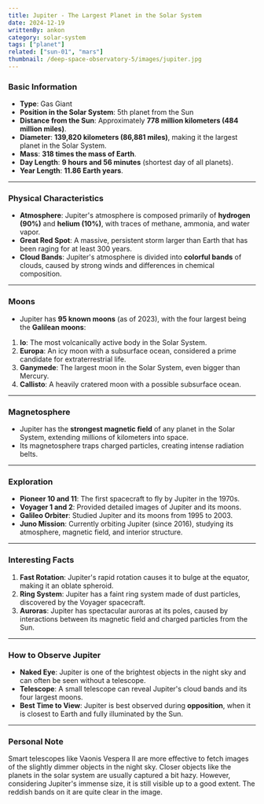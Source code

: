 ```yaml
---
title: Jupiter - The Largest Planet in the Solar System
date: 2024-12-19
writtenBy: ankon
category: solar-system
tags: ["planet"]
related: ["sun-01", "mars"]
thumbnail: /deep-space-observatory-5/images/jupiter.jpg
---
```


<Highlight title="Jupiter" subtitle="The Largest Planet in the Solar System" />

### **Basic Information**
- **Type**: Gas Giant
- **Position in the Solar System**: 5th planet from the Sun
- **Distance from the Sun**: Approximately **778 million kilometers (484 million miles)**.
- **Diameter**: **139,820 kilometers (86,881 miles)**, making it the largest planet in the Solar System.
- **Mass**: **318 times the mass of Earth**.
- **Day Length**: **9 hours and 56 minutes** (shortest day of all planets).
- **Year Length**: **11.86 Earth years**.

---

### **Physical Characteristics**
- **Atmosphere**: Jupiter's atmosphere is composed primarily of **hydrogen (90%)** and **helium (10%)**, with traces of methane, ammonia, and water vapor.
- **Great Red Spot**: A massive, persistent storm larger than Earth that has been raging for at least 300 years.
- **Cloud Bands**: Jupiter's atmosphere is divided into **colorful bands** of clouds, caused by strong winds and differences in chemical composition.

---

### **Moons**
- Jupiter has **95 known moons** (as of 2023), with the four largest being the **Galilean moons**:
1. **Io**: The most volcanically active body in the Solar System.
2. **Europa**: An icy moon with a subsurface ocean, considered a prime candidate for extraterrestrial life.
3. **Ganymede**: The largest moon in the Solar System, even bigger than Mercury.
4. **Callisto**: A heavily cratered moon with a possible subsurface ocean.

---

### **Magnetosphere**
- Jupiter has the **strongest magnetic field** of any planet in the Solar System, extending millions of kilometers into space.
- Its magnetosphere traps charged particles, creating intense radiation belts.

---

### **Exploration**
- **Pioneer 10 and 11**: The first spacecraft to fly by Jupiter in the 1970s.
- **Voyager 1 and 2**: Provided detailed images of Jupiter and its moons.
- **Galileo Orbiter**: Studied Jupiter and its moons from 1995 to 2003.
- **Juno Mission**: Currently orbiting Jupiter (since 2016), studying its atmosphere, magnetic field, and interior structure.

---

### **Interesting Facts**
1. **Fast Rotation**: Jupiter's rapid rotation causes it to bulge at the equator, making it an oblate spheroid.
2. **Ring System**: Jupiter has a faint ring system made of dust particles, discovered by the Voyager spacecraft.
3. **Auroras**: Jupiter has spectacular auroras at its poles, caused by interactions between its magnetic field and charged particles from the Sun.

---

### **How to Observe Jupiter**
- **Naked Eye**: Jupiter is one of the brightest objects in the night sky and can often be seen without a telescope.
- **Telescope**: A small telescope can reveal Jupiter's cloud bands and its four largest moons.
- **Best Time to View**: Jupiter is best observed during **opposition**, when it is closest to Earth and fully illuminated by the Sun.

---

### **Personal Note**
Smart telescopes like Vaonis Vespera II are more effective to fetch images of the slightly
dimmer objects in the night sky. Closer objects like the planets in the solar system are
usually captured a bit hazy. However, considering Jupiter's immense size, it is still visible
up to a good extent. The reddish bands on it are quite clear in the image.
